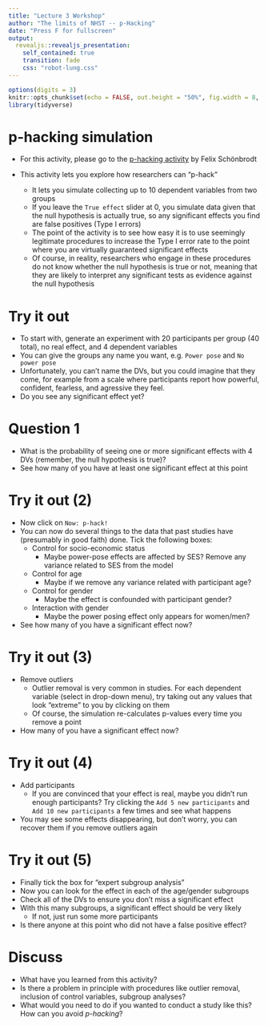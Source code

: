 ```yaml
---
title: "Lecture 3 Workshop"
author: "The limits of NHST -- p-Hacking"
date: "Press F for fullscreen"
output: 
  revealjs::revealjs_presentation:
    self_contained: true
    transition: fade
    css: "robot-lung.css"
---  
```


```r
options(digits = 3)
knitr::opts_chunk$set(echo = FALSE, out.height = "50%", fig.width = 8, fig.height = 4.5, cache = TRUE)
library(tidyverse)
```

# p-hacking simulation

- For this activity, please go to the [p-hacking activity](https://www.shinyapps.org/apps/p-hacker/) by Felix Schönbrodt

- This activity lets you explore how researchers can "p-hack"
    - It lets you simulate collecting up to 10 dependent variables from two groups
    - If you leave the `True effect` slider at 0, you simulate data given that the null hypothesis is actually true, so any significant effects you find are false positives (Type I errors)
    - The point of the activity is to see how easy it is to use seemingly legitimate procedures to increase the Type I error rate to the point where you are virtually guaranteed significant effects
    - Of course, in reality, researchers who engage in these procedures do not know whether the null hypothesis is true or not, meaning that they are likely to interpret any significant tests as evidence against the null hypothesis
    
# Try it out

- To start with, generate an experiment with 20 participants per group (40 total), no real effect, and 4 dependent variables
- You can give the groups any name you want, e.g. `Power pose` and `No power pose`
- Unfortunately, you can't name the DVs, but you could imagine that they come, for example from a scale where participants report how powerful, confident, fearless, and agressive they feel.
- Do you see any significant effect yet?

# Question 1
- What is the probability of seeing one or more significant effects with 4 DVs (remember, the null hypothesis is true)?
- See how many of you have at least one significant effect at this point

# Try it out (2)

- Now click on `Now: p-hack!`
- You can now do several things to the data that past studies have (presumably in good faith) done. Tick the following boxes:
    - Control for socio-economic status
        - Maybe power-pose effects are affected by SES? Remove any variance related to SES from the model
    - Control for age
        - Maybe if we remove any variance related with participant age?
    - Control for gender
        - Maybe the effect is confounded with participant gender?
    - Interaction with gender
        - Maybe the power posing effect only appears for women/men?
- See how many of you have a significant effect now?

# Try it out (3)

- Remove outliers
    - Outlier removal is very common in studies. For each dependent variable (select in drop-down menu), try taking out any values that look "extreme" to you by clicking on them
    - Of course, the simulation re-calculates p-values every time you remove a point
- How many of you have a significant effect now?

# Try it out (4)

- Add participants
    - If you are convinced that your effect is real, maybe you didn't run enough participants? Try clicking the `Add 5 new participants` and `Add 10 new participants` a few times and see what happens
- You may see some effects disappearing, but don't worry, you can recover them if you remove outliers again

# Try it out (5)

- Finally tick the box for "expert subgroup analysis"
- Now you can look for the effect in each of the age/gender subgroups
- Check all of the DVs to ensure you don't miss a significant effect
- With this many subgroups, a significant effect should be very likely
    - If not, just run some more participants
- Is there anyone at this point who did not have a false positive effect?

# Discuss

- What have you learned from this activity?
- Is there a problem in principle with procedures like outlier removal, inclusion of control variables, subgroup analyses?
- What would you need to do if you wanted to conduct a study like this? How can you avoid *p-hacking*?

    